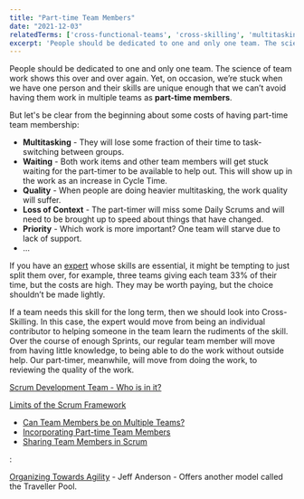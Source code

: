 ```yaml
---
title: "Part-time Team Members"
date: "2021-12-03"
relatedTerms: ['cross-functional-teams', 'cross-skilling', 'multitasking', 'scrum-team']
excerpt: 'People should be dedicated to one and only one team. The science of team work shows this'
---
```


People should be dedicated to one and only one team. The science of team work shows this over and over again. Yet, on occasion, we’re stuck when we have one person and their skills are unique enough that we can’t avoid having them work in multiple teams as **part-time members**.

But let's be clear from the beginning about some costs of having part-time team membership:

- **Multitasking** - They will lose some fraction of their time to task-switching between groups.
- **Waiting** - Both work items and other team members will get stuck waiting for the part-timer to be available to help out. This will show up in the work as an increase in Cycle Time.
- **Quality** - When people are doing heavier multitasking, the work quality will suffer.
- **Loss of Context** - The part-timer will miss some Daily Scrums and will need to be brought up to speed about things that have changed.
- **Priority** - Which work is more important? One team will starve due to lack of support.
- …

If you have an [expert](/blog/specialists-are-overrated) whose skills are essential, it might be tempting to just split them over, for example, three teams giving each team 33% of their time, but the costs are high. They may be worth paying, but the choice shouldn’t be made lightly.

If a team needs this skill for the long term, then we should look into Cross-Skilling. In this case, the expert would move from being an individual contributor to helping someone in the team learn the rudiments of the skill. Over the course of enough Sprints, our regular team member will move from having little knowledge, to being able to do the work without outside help. Our part-timer, meanwhile, will move from doing the work, to reviewing the quality of the work.

[Scrum Development Team - Who is in it?](/blog/scrum-development-team-whos-in-it)

[Limits of the Scrum Framework](/blog/what-are-the-limits-of-the-scrum-framework)

<HighlightBox heading="Resource Links" variant="resourceLinks">

- [Can Team Members be on Multiple Teams?](https://hackernoon.com/can-people-be-on-multiple-scrum-teams-2l1u3204)
- [Incorporating Part-time Team Members](https://www.agileconnection.com/article/incorporating-part-time-team-members)
- [Sharing Team Members in Scrum](https://www.scrumexpert.com/knowledge/sharing-team-members-in-scrum/)

</HighlightBox>

<HighlightBox heading="Related Books" variant="relatedBooks">:

[Organizing Towards Agility](https://leanpub.com/agileorganizationdesign) - Jeff Anderson - Offers another model called the Traveller Pool.

</HighlightBox>
